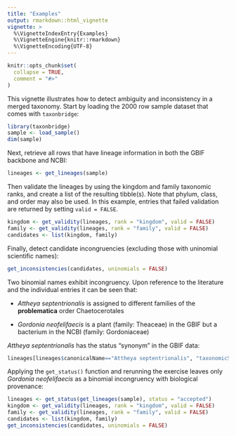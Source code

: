 ```yaml
---
title: "Examples"
output: rmarkdown::html_vignette
vignette: >
  %\VignetteIndexEntry{Examples}
  %\VignetteEngine{knitr::rmarkdown}
  %\VignetteEncoding{UTF-8}
---
```


```r
knitr::opts_chunk$set(
  collapse = TRUE,
  comment = "#>"
)
```

This vignette illustrates how to detect ambiguity and inconsistency in a merged taxonomy. Start by loading the 2000 row sample dataset that comes with `taxonbridge`:

```r
library(taxonbridge)
sample <- load_sample()
dim(sample)
```

Next, retrieve all rows that have lineage information in both the GBIF backbone and NCBI:

```r
lineages <- get_lineages(sample)
```

Then validate the lineages by using the kingdom and family taxonomic ranks, and create a list of the resulting tibble(s). Note that phylum, class, and order may also be used. In this example, entries that failed validation are returned by setting `valid = FALSE`.

```r
kingdom <- get_validity(lineages, rank = "kingdom", valid = FALSE)
family <- get_validity(lineages, rank = "family", valid = FALSE)
candidates <- list(kingdom, family)
```

Finally, detect candidate incongruencies (excluding those with uninomial scientific names):

```r
get_inconsistencies(candidates, uninomials = FALSE)
```

Two binomial names exhibit incongruency. Upon reference to the literature and the individual entries it can be seen that: 

* *Attheya septentrionalis* is assigned to different families of the **problematica** order Chaetocerotales

* *Gordonia neofelifaecis* is a plant (family: Theaceae) in the GBIF but a bacterium in the NCBI (family: Gordoniaceae)

*Attheya septentrionalis* has the status "synonym" in the GBIF data:

```r
lineages[lineages$canonicalName=="Attheya septentrionalis", "taxonomicStatus"]
```

Applying the `get_status()` function and rerunning the exercise leaves only *Gordonia neofelifaecis* as a binomial incongruency with biological provenance:

```r
lineages <- get_status(get_lineages(sample), status = "accepted")
kingdom <- get_validity(lineages, rank = "kingdom", valid = FALSE)
family <- get_validity(lineages, rank = "family", valid = FALSE)
candidates <- list(kingdom, family)
get_inconsistencies(candidates, uninomials = FALSE)
```

